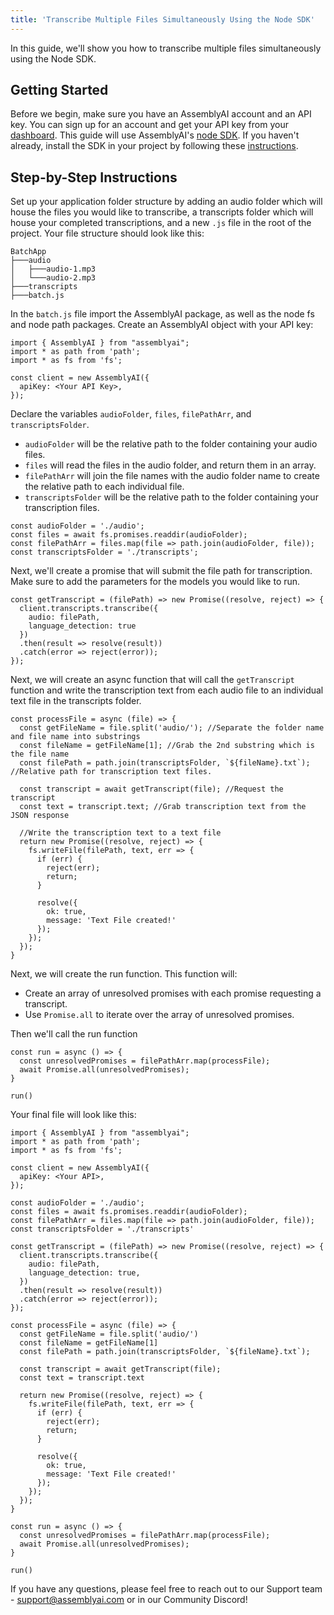 ```yaml
---
title: 'Transcribe Multiple Files Simultaneously Using the Node SDK'
---
```


In this guide, we'll show you how to transcribe multiple files simultaneously using the Node SDK.

## Getting Started

Before we begin, make sure you have an AssemblyAI account and an API key. You can sign up for an account and get your API key from your [dashboard](https://www.assemblyai.com/app/account). This guide will use AssemblyAI's [node SDK](https://github.com/AssemblyAI/assemblyai-node-sdk). If you haven't already, install the SDK in your project by following these [instructions](https://github.com/AssemblyAI/assemblyai-node-sdk#installation).

## Step-by-Step Instructions

Set up your application folder structure by adding an audio folder which will house the files you would like to transcribe, a transcripts folder which will house your completed transcriptions, and a new `.js` file in the root of the project. Your file structure should look like this:  
```
BatchApp
├───audio
│   ├───audio-1.mp3
│   └───audio-2.mp3
├───transcripts
├───batch.js
```

In the `batch.js` file import the AssemblyAI package, as well as the node fs and node path packages. Create an AssemblyAI object with your API key:

```
import { AssemblyAI } from "assemblyai";
import * as path from 'path';
import * as fs from 'fs';

const client = new AssemblyAI({
  apiKey: <Your API Key>,
});
```

Declare the variables `audioFolder`, `files`, `filePathArr`, and `transcriptsFolder`.
* `audioFolder` will be the relative path to the folder containing your audio files.
* `files` will read the files in the audio folder, and return them in an array.
* `filePathArr` will join the file names with the audio folder name to create the relative path to each individual file.
* `transcriptsFolder` will be the relative path to the folder containing your transcription files.

```
const audioFolder = './audio';
const files = await fs.promises.readdir(audioFolder);
const filePathArr = files.map(file => path.join(audioFolder, file));
const transcriptsFolder = './transcripts';
```

Next, we'll create a promise that will submit the file path for transcription. Make sure to add the parameters for the models you would like to run.

```
const getTranscript = (filePath) => new Promise((resolve, reject) => {
  client.transcripts.transcribe({
    audio: filePath,
    language_detection: true
  })
  .then(result => resolve(result))
  .catch(error => reject(error));
});
```

Next, we will create an async function that will call the `getTranscript` function and write the transcription text from each audio file to an individual text file in the transcripts folder.

```
const processFile = async (file) => {
  const getFileName = file.split('audio/'); //Separate the folder name and file name into substrings
  const fileName = getFileName[1]; //Grab the 2nd substring which is the file name 
  const filePath = path.join(transcriptsFolder, `${fileName}.txt`); //Relative path for transcription text files.

  const transcript = await getTranscript(file); //Request the transcript
  const text = transcript.text; //Grab transcription text from the JSON response
 
  //Write the transcription text to a text file
  return new Promise((resolve, reject) => {
    fs.writeFile(filePath, text, err => {
      if (err) {
        reject(err);
        return;
      }

      resolve({
        ok: true,
        message: 'Text File created!'
      });
    });
  });
}
```

Next, we will create the run function. This function will:
* Create an array of unresolved promises with each promise requesting a transcript.
* Use `Promise.all` to iterate over the array of unresolved promises.

Then we'll call the run function
```
const run = async () => {
  const unresolvedPromises = filePathArr.map(processFile);
  await Promise.all(unresolvedPromises);
}

run()
```

Your final file will look like this:

```
import { AssemblyAI } from "assemblyai";
import * as path from 'path';
import * as fs from 'fs';

const client = new AssemblyAI({
  apiKey: <Your API>,
});

const audioFolder = './audio';
const files = await fs.promises.readdir(audioFolder);
const filePathArr = files.map(file => path.join(audioFolder, file));
const transcriptsFolder = './transcripts'

const getTranscript = (filePath) => new Promise((resolve, reject) => {
  client.transcripts.transcribe({
    audio: filePath,
    language_detection: true,
  })
  .then(result => resolve(result))
  .catch(error => reject(error));
});

const processFile = async (file) => {
  const getFileName = file.split('audio/')
  const fileName = getFileName[1]
  const filePath = path.join(transcriptsFolder, `${fileName}.txt`);

  const transcript = await getTranscript(file);
  const text = transcript.text
 
  return new Promise((resolve, reject) => {
    fs.writeFile(filePath, text, err => {
      if (err) {
        reject(err);
        return;
      }

      resolve({
        ok: true,
        message: 'Text File created!'
      });
    });
  });
}

const run = async () => {
  const unresolvedPromises = filePathArr.map(processFile);
  await Promise.all(unresolvedPromises);
}

run()
```

If you have any questions, please feel free to reach out to our Support team - support@assemblyai.com or in our Community Discord!
